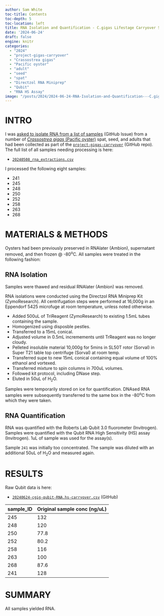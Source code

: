 ```yaml
---
author: Sam White
toc-title: Contents
toc-depth: 5
toc-location: left
title: RNA Isolation and Quantification - C.gigas Lifestage Carryover Seed Juvenile and Adult
date: '2024-06-24'
draft: false
engine: knitr
categories: 
  - "2024"
  - "project-gigas-carryover"
  - "Crassostrea gigas"
  - "Pacific oyster"
  - "adult"
  - "seed"
  - "spat"
  - "Directzol RNA Miniprep"
  - "Qubit"
  - "RNA HS Assay"
image: "/posts/2024/2024-06-24-RNA-Isolation-and-Quantification---C.gigas-Lifestage-Carryover-Seed-Juvenile-and-Adult/20240624-cgig-RNA-tubes-01.jpg"
---
```

# INTRO

I was [asked to isolate RNA from a list of samples](https://github.com/RobertsLab/resources/issues/1891) (GitHub Issue) from a number of [_Crassostrea gigas_ (Pacific oyster)](http://en.wikipedia.org/wiki/Pacific_oyster) spat, seed, and adults that had been collected as part of the [`project-gigas-carryover`](https://github.com/RobertsLab/project-gigas-carryover/tree/main/lifestage_carryover) (GitHub repo). The full list of all samples needing processing is here:

- [`20240508_rna_extractions.csv`](https://github.com/RobertsLab/project-gigas-carryover/blob/main/lifestage_carryover/data/sampling_metadata/20240508_rna_extractions.csv)

I processed the following eight samples:

- 241
- 245
- 248
- 250
- 252
- 258
- 263
- 268


# MATERIALS & METHODS
Oysters had been previously preserved in RNAlater (Ambion), supernatant removed, and then frozen @ -80<sup>o</sup>C. All samples were treated in the following fashion:

## RNA Isolation
Samples were thawed and residual RNAlater (Ambion) was removed.

RNA isolations were conducted using the Directzol RNA Miniprep Kit (ZymoResearch). All centrifugation steps were performed at 16,000g in an Eppendorf 5425 microfuge at room temperature, unless noted otherwise.

- Added 500uL of TriReagent (ZymoResearch) to existing 1.5mL tubes containing the sample.
- Homogenized using disposble pestles.
- Transferred to a 15mL conical.
- Adjusted volume in 0.5mL incremements until TrReagent was no longer cloudy.
- Pelleted insoluble material 10,000g for 5mins in SL50T rotor (Sorval) in Super T21 table top centrifuge (Sorval) at room temp.
- Transferred supe to new 15mL conical containing equal volume of 100% ethanol and vortexed.
- Transferred mixture to spin columns in 700uL volumes.
- Followed kit protocol, including DNase step.
- Eluted in 50uL of H<sub>2</sub>O.


Samples were temporarily stored on ice for quantification. DNAsed RNA samples were subsequently transferred to the same box in the -80<sup>o</sup>C from which they were taken.

## RNA Quantification
RNA was quantified with the Roberts Lab Qubit 3.0 fluorometer (Invitrogen). Samples were quantified with the Qubit RNA High Sensitivity (HS) assay (Invitrogen). 1uL of sample was used for the assay(s).

::: {.callout-note}
Sample `241` was initially too concentrated. The sample was diluted with an additional 50uL of H<sub>2</sub>O and measured again.
:::

# RESULTS

Raw Qubit data is here:

- [`20240624-cgig-qubit-RNA.hs-carryover.csv`](https://github.com/RobertsLab/project-gigas-carryover/blob/main/lifestage_carryover/data/qubit/20240624-cgig-qubit-RNA.hs-carryover.csv) (GitHub)



| sample_ID | Original sample conc (ng/uL) |
|-----------|------------------------------|
| 245       | 132                          |
| 248       | 120                          |
| 250       | 77.8                         |
| 252       | 80.2                         |
| 258       | 116                          |
| 263       | 100                          |
| 268       | 87.6                         |
| 241       | 128                          |

# SUMMARY

All samples yielded RNA.
